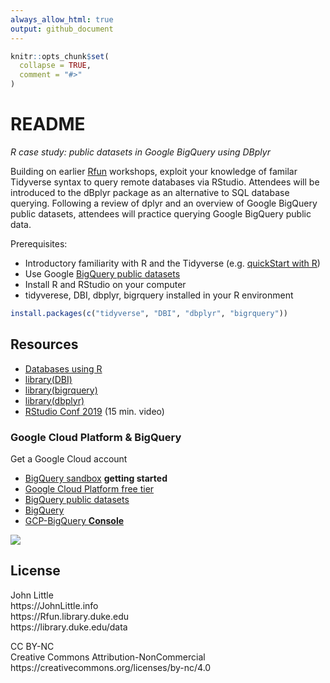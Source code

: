 ```yaml
---
always_allow_html: true
output: github_document
---
```


<!-- README.md is generated from README.Rmd. Please edit that file -->

```r
knitr::opts_chunk$set(
  collapse = TRUE,
  comment = "#>"
)
```

# README

<!-- badges: start -->
<!-- badges: end -->

_R case study: public datasets in Google BigQuery using DBplyr_

Building on earlier [Rfun](https://rfun.library.duke.edu/) workshops, exploit your knowledge of familar Tidyverse syntax to query remote databases via RStudio. Attendees will be introduced to the dBplyr package as an alternative to SQL database querying. Following a review of dplyr and an overview of Google BigQuery public datasets, attendees will practice querying Google BigQuery public data.  

Prerequisites: 

- Introductory familiarity with R and the Tidyverse (e.g. [quickStart with R](https://rfun.library.duke.edu/portfolio/r_flipped/))
- Use Google [BigQuery public datasets](https://cloud.google.com/bigquery/public-data)   
- Install R and RStudio on your computer
- tidyverese, DBI, dbplyr, bigrquery installed in your R environment

```r
install.packages(c("tidyverse", "DBI", "dbplyr", "bigrquery"))
```

## Resources

- [Databases using R](https://db.rstudio.com/)
- [library(DBI)](https://dbi.r-dbi.org/reference/)
- [library(bigrquery)](https://bigrquery.r-dbi.org/)
- [library(dbplyr)](https://dbplyr.tidyverse.org/)
- [RStudio Conf 2019](https://rstudio.com/resources/rstudioconf-2019/databases-using-r-the-latest/) (15 min. video)


### Google Cloud Platform & BigQuery

Get a Google Cloud account

- [BigQuery sandbox](https://cloud.google.com/bigquery/docs/sandbox)  **getting started**
- [Google Cloud Platform free tier](https://cloud.google.com/free/docs/gcp-free-tier)
- [BigQuery public datasets](https://cloud.google.com/bigquery/public-data)
- [BigQuery](https://cloud.google.com/bigquery)
- [GCP-BigQuery **Console**](https://console.cloud.google.com/bigquery)


![](images/tree_cover.png)

## License
John Little  
https://JohnLittle.info  
https://Rfun.library.duke.edu  
https://library.duke.edu/data  

CC BY-NC  
Creative Commons Attribution-NonCommercial  
https://creativecommons.org/licenses/by-nc/4.0  
